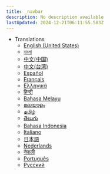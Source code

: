 ```yaml
---
title: _navbar
description: No description available
lastUpdated: 2024-12-21T06:11:55.583Z
---
```


- Translations
  - [English (United States)](./README)
  - [বাংলা](./README.bn)
  - [中文(中国)](./README.zh-cn)
  - [中文(台湾)](./README.zh-tw)
  - [Español](./README.es)
  - [Français](./README.fr)
  - [Ελληνικά](./README.el)
  - [हिन्दी](./README.hi)
  - [Bahasa Melayu](./README.ms)
  - [മലയാളം](./README.ml)
  - [தமிழ்](./README.ta)
  - [తెలుగు](./README.te)
  - [Bahasa Indonesia](./README.id)
  - [Italiano](./README.it)
  - [日本語](./README.ja)
  - [Nederlands](./README.nl)
  - [नेपाली](./README.np)
  - [Português](./README.pt)
  - [Русский](./README.ru)

